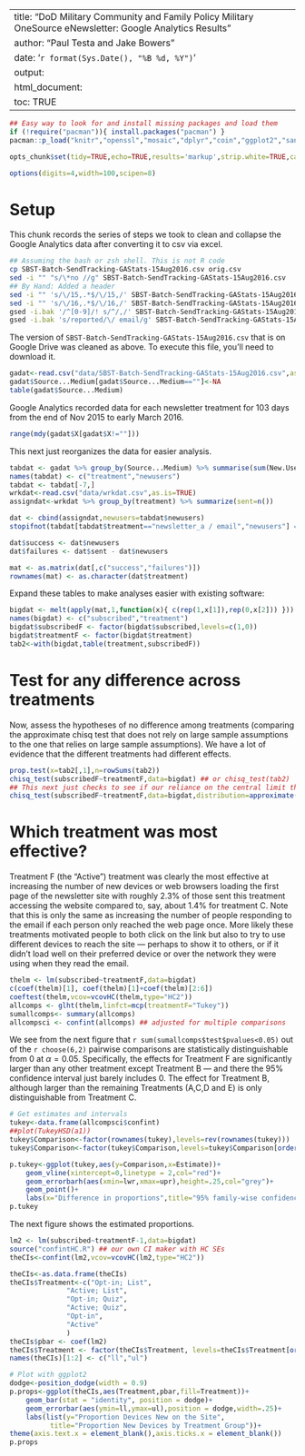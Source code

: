 
---
title: "DoD Military Community and Family Policy Military OneSource eNewsletter: Google Analytics Results"
author: "Paul Testa and Jake Bowers"
date: '`r format(Sys.Date(), "%B %d, %Y")`'
output:
    html_document:
      toc: TRUE
---

```r
## Easy way to look for and install missing packages and load them
if (!require("pacman")){ install.packages("pacman") }
pacman::p_load("knitr","openssl","mosaic","dplyr","coin","ggplot2","sandwich","lmtest","reshape2","multcomp","lubridate")

opts_chunk$set(tidy=TRUE,echo=TRUE,results='markup',strip.white=TRUE,cache=FALSE,highlight=TRUE,width.cutoff=132,size='footnotesize',message=FALSE,warning=TRUE,comment=NA)

options(digits=4,width=100,scipen=8)
```

\tableofcontents

# Setup

This chunk records the series of steps we took to clean and collapse the Google Analytics data after converting it to csv via excel.

```bash
## Assuming the bash or zsh shell. This is not R code
cp SBST-Batch-SendTracking-GAStats-15Aug2016.csv orig.csv
sed -i "" "s/\*no //g" SBST-Batch-SendTracking-GAStats-15Aug2016.csv
## By Hand: Added a header
sed -i "" 's/\/15,.*$/\/15,/' SBST-Batch-SendTracking-GAStats-15Aug2016.csv
sed -i "" 's/\/16,.*$/\/16,/' SBST-Batch-SendTracking-GAStats-15Aug2016.csv
gsed -i.bak '/^[0-9]/! s/^/,/' SBST-Batch-SendTracking-GAStats-15Aug2016.csv ## add extra column, use gnu-sed from brew install gnu-sed
gsed -i.bak 's/reported/\/ email/g' SBST-Batch-SendTracking-GAStats-15Aug2016.csv
```

The version of `SBST-Batch-SendTracking-GAStats-15Aug2016.csv` that is on Google Drive was cleaned as above. To execute this file, you'll need to download it.


```r
gadat<-read.csv("data/SBST-Batch-SendTracking-GAStats-15Aug2016.csv",as.is=TRUE,header=TRUE)
gadat$Source...Medium[gadat$Source...Medium==""]<-NA
table(gadat$Source...Medium)
```

Google Analytics recorded data for each newsletter treatment for 103 days from the end of Nov 2015 to early March 2016.

```r
range(mdy(gadat$X[gadat$X!=""]))
```

This next just reorganizes the data for easier analysis.

```r
tabdat <- gadat %>% group_by(Source...Medium) %>% summarise(sum(New.Users,na.rm=TRUE))
names(tabdat) <- c("treatment","newusers")
tabdat <- tabdat[-7,]
wrkdat<-read.csv("data/wrkdat.csv",as.is=TRUE)
assigndat<-wrkdat %>% group_by(treatment) %>% summarize(sent=n())

dat <- cbind(assigndat,newusers=tabdat$newusers)
stopifnot(tabdat[tabdat$treatment=="newsletter_a / email","newusers"] == dat[dat$treatment=="A","newusers"])

dat$success <- dat$newusers
dat$failures <- dat$sent - dat$newusers

mat <- as.matrix(dat[,c("success","failures")])
rownames(mat) <- as.character(dat$treatment)

```

Expand these tables to make analyses easier with existing software:

```r
bigdat <- melt(apply(mat,1,function(x){ c(rep(1,x[1]),rep(0,x[2])) }))
names(bigdat) <- c("subscribed","treatment")
bigdat$subscribedF <- factor(bigdat$subscribed,levels=c(1,0))
bigdat$treatmentF <- factor(bigdat$treatment)
tab2<-with(bigdat,table(treatment,subscribedF))
```

# Test for any difference across treatments

Now, assess the hypotheses of no difference among treatments (comparing the
approximate chisq test that does not rely on large sample assumptions to the
one that relies on large sample assumptions). We have a lot of evidence that
the different treatments had different effects.

```r
prop.test(x=tab2[,1],n=rowSums(tab2))
chisq_test(subscribedF~treatmentF,data=bigdat) ## or chisq_test(tab2)
## This next just checks to see if our reliance on the central limit theorem is warranted in a situation with such rare outcomes.
chisq_test(subscribedF~treatmentF,data=bigdat,distribution=approximate(B=1000))
```
# Which treatment was most effective?

Treatment F (the "Active") treatment was clearly the most effective at
increasing the number of new devices or web browsers loading the first page of
the newsletter site with roughly 2.3% of those sent this treatment accessing
the website compared to, say, about 1.4% for treatment C. Note that this is
only the same as increasing the number of people responding to the email if
each person only reached the web page once. More likely these treatments
motivated people to both click on the link but also to try to use different
devices to reach the site --- perhaps to show it to others, or if it didn't
load well on their preferred device or over the network they were using when
they read the email.


```r
thelm <- lm(subscribed~treatmentF,data=bigdat)
c(coef(thelm)[1], coef(thelm)[1]+coef(thelm)[2:6])
coeftest(thelm,vcov=vcovHC(thelm,type="HC2"))
allcomps <- glht(thelm,linfct=mcp(treatmentF="Tukey"))
sumallcomps<- summary(allcomps)
allcompsci <- confint(allcomps) ## adjusted for multiple comparisons
```

We see from the next figure that `r sum(sumallcomps$test$pvalues<0.05)` out of the `r choose(6,2)` pairwise comparisons are statistically distinguishable from 0 at $\alpha=0.05$. Specifically, the effects for Treatment F are significantly larger than any other treatment except Treatment B --- and there the 95% confidence interval just barely includes 0. The effect for Treatment B, although larger than the remaining Treatments (A,C,D and E) is only distinguishable from Treatment C.

```r
# Get estimates and intervals
tukey<-data.frame(allcompsci$confint)
##plot(TukeyHSD(a1))
tukey$Comparison<-factor(rownames(tukey),levels=rev(rownames(tukey)))
tukey$Comparison<-factor(tukey$Comparison,levels=tukey$Comparison[order(tukey$Estimate)])

p.tukey<-ggplot(tukey,aes(y=Comparison,x=Estimate))+
	geom_vline(xintercept=0,linetype = 2,col="red")+
	geom_errorbarh(aes(xmin=lwr,xmax=upr),height=.25,col="grey")+
	geom_point()+
	labs(x="Difference in proportions",title="95% family-wise confidence level")
p.tukey
```

The next figure shows the estimated proportions.

```r
lm2 <- lm(subscribed~treatmentF-1,data=bigdat)
source("confintHC.R") ## our own CI maker with HC SEs
theCIs<-confint(lm2,vcov=vcovHC(lm2,type="HC2"))
```


```r
theCIs<-as.data.frame(theCIs)
theCIs$Treatment<-c("Opt-in; List",
		      "Active; List",
		      "Opt-in; Quiz",
		      "Active; Quiz",
		      "Opt-in",
		      "Active"
		      )
theCIs$pbar <- coef(lm2)
theCIs$Treatment <- factor(theCIs$Treatment, levels=theCIs$Treatment[order(theCIs$pbar)])
names(theCIs)[1:2] <- c("ll","ul")
```

```r
# Plot with ggplot2
dodge<-position_dodge(width = 0.9)
p.props<-ggplot(theCIs,aes(Treatment,pbar,fill=Treatment))+
	geom_bar(stat = "identity", position = dodge)+
	geom_errorbar(aes(ymin=ll,ymax=ul),position = dodge,width=.25)+
	labs(list(y="Proportion Devices New on the Site",
		  title="Proportion New Devices by Treatment Group"))+
theme(axis.text.x = element_blank(),axis.ticks.x = element_blank())
p.props
```



